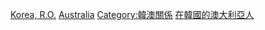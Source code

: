[[Category:澳大利亞駐外大使|Korea, R.O.]]
[[Category:駐韓國大使|Australia]]
[[Category:韓澳關係|Category:韓澳關係]]
[[Category:在韓國的澳大利亞人|]]